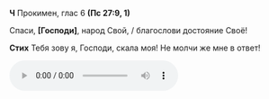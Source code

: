 **Ч** Прокимен, глас 6 **(Пс 27:9, 1)**

Спаси, **[**Господи**]**, народ Свой, / благослови достояние Своё!

**Стих** Тебя зову я, Господи, скала моя! Не молчи же мне в ответ!

<audio controls>
    <source
        src="https://psmb-neos-resources.hb.bizmrg.com/target/psmb/d1370ebbb683830ec4105b9e5206c3a1783862f3/%D0%93%D0%BB%D0%B0%D1%81%206.mp3"
        type="audio/mpeg"
    />
</audio>
